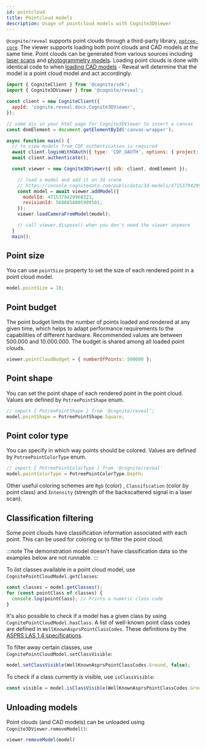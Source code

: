```yaml
---
id: pointcloud
title: Pointcloud models
description: Usage of pointcloud models with Cognite3DViewer
---
```


`@cognite/reveal` supports point clouds through a third-party library, [`potree-core`](https://github.com/tentone/potree-core). The viewer
supports loading both point clouds and CAD models at the same time. Point clouds can be generated from various sources including
[laser scans](https://en.wikipedia.org/wiki/Laser_scanning) and [photogrammetry models](https://en.wikipedia.org/wiki/Photogrammetry).
Loading point clouds is done with identical code to when [loading CAD models](./cad-basic) - Reveal will determine that the model
is a point cloud model and act accordingly.


<DemoWrapper name="Cognite3DViewerDemo" modelType="pointcloud" />

```jsx
import { CogniteClient } from '@cognite/sdk';
import { Cognite3DViewer } from '@cognite/reveal';

const client = new CogniteClient({
  appId: 'cognite.reveal.docs.Cognite3DViewer',
});

// some div in your html page for Cognite3DViewer to insert a canvas
const domElement = document.getElementById('canvas-wrapper');

async function main() {
  // to view models from CDF authentication is required
  await client.loginWithOAuth({ type: 'CDF_OAUTH', options: { project: 'publicdata' }});
  await client.authenticate();

  const viewer = new Cognite3DViewer({ sdk: client, domElement });

    // load a model and add it on 3d scene
    // https://console.cognitedata.com/publicdata/3d-models/4715379429968321/revisions/5688854005909501
    const model = await viewer.addModel({
      modelId: 4715379429968321,
      revisionId: 5688854005909501,
    });
    viewer.loadCameraFromModel(model);

    // call viewer.dispose() when you don't need the viewer anymore
  }
  main();
```

## Point size

You can use `pointSize` property to set the size of each rendered point in a point cloud model.

```js runnable-2x
model.pointSize = 10;
```

## Point budget

The point budget limits the number of points loaded and rendered at any given time,
which helps to adapt performance requirements to the capabilities of different hardware.
Recommended values are between 500.000 and 10.000.000. The budget is shared among all 
loaded point clouds.

```js runnable-2x
viewer.pointCloudBudget = { numberOfPoints: 500000 };
```

## Point shape

You can set the point shape of each rendered point in the point cloud. Values are defined by `PotreePointShape` enum.

```js runnable-2x
// import { PotreePointShape } from '@cognite/reveal';
model.pointShape = PotreePointShape.Square;
```

## Point color type

You can specify in which way points should be colored. Values are defined by `PotreePointColorType` enum.

```js runnable-2x
// import { PotreePointColorType } from '@cognite/reveal'
model.pointColorType = PotreePointColorType.Depth;
```

Other useful coloring schemes are `Rgb` (color) , `Classification` (color by point class) and `Intensity`
(strength of the backscattered signal in a laser scan).

## Classification filtering

Some point clouds have classification information associated with each point.  This can
be used for coloring or to filter the point cloud.

:::note
The demonstration model doesn't have classification data so the examples below are not
runnable.
:::

To list classes available in a point cloud model, use `CognitePointCloudModel.getClasses`:

```js
const classes = model.getClasses();
for (const pointClass of classes) {
  console.log(pointClass); // Prints a numeric class code
}
```

It's also possible to check if a model has a given class by using `CognitePointCloudModel.hasClass`.
A list of well-known point class codes are defined in `WellKnownAsprsPointClassCodes`. These definitions
by the [ASPRS LAS 1.4 specifications](http://www.asprs.org/wp-content/uploads/2019/03/LAS_1_4_r14.pdf).

To filter away certain classes, use `CognitePointCloudModel.setClassVisible`:

```js
model.setClassVisible(WellKnownAsprsPointClassCodes.Ground, false);
```

To check if a class currently is visible, use `isClassVisible`:

```js
const visible = model.isClassVisible(WellKnownAsprsPointClassCodes.Ground);
```

## Unloading models

Point clouds (and CAD models) can be unloaded using `Cognite3DViewer.removeModel()`:

```js runnable-2x
viewer.removeModel(model)
```
